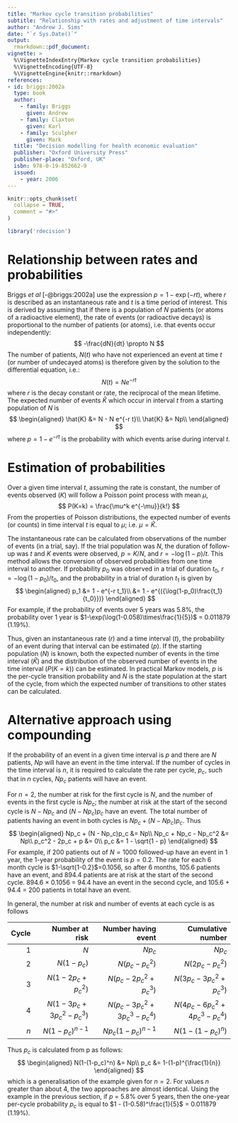 ---
title: "Markov cycle transition probabilities"
subtitle: "Relationship with rates and adjustment of time intervals"
author: "Andrew J. Sims"
date: "`r Sys.Date()`"
output: 
  rmarkdown::pdf_document:
vignette: >
  %\VignetteIndexEntry{Markov cycle transition probabilities}
  %\VignetteEncoding{UTF-8}
  %\VignetteEngine{knitr::rmarkdown}
references:
- id: briggs:2002a
  type: book
  author:
    - family: Briggs
      given: Andrew
    - family: Claxton
      given: Karl
    - family: Sculpher
      given: Mark
  title: "Decision modelling for health economic evaluation"
  publisher: "Oxford University Press"
  publisher-place: "Oxford, UK"
  isbn: 978-0-19-852662-9
  issued:
    - year: 2006
---
```{r,include=FALSE}
knitr::opts_chunk$set(
  collapse = TRUE,
  comment = "#>"
)
```

```{r setup, echo=F}
library('rdecision')
```


# Relationship between rates and probabilities
Briggs *et al* [-@briggs:2002a] use the expression $p = 1-\exp(-rt)$, 
where $r$ is described as
an instantaneous rate and $t$ is a time period of interest. This is derived by
assuming that if there is a population of $N$ patients (or atoms of a radioactive
element), the rate of events (or radioactive decays) is proportional to the
number of patients (or atoms), i.e. that events occur independently:
$$
-\frac{dN}{dt} \propto N
$$
The number of patients, $N(t)$ who have not experienced an event at time $t$ (or number
of undecayed atoms) is therefore given by the solution to the differential
equation, i.e.:
$$
N(t) = N e^{-r t}
$$
where $r$ is the decay constant or rate, the reciprocal of the mean lifetime. 
The expected number of events $\hat{K}$ which occur in interval $t$ from a starting
population of $N$ is
$$
\begin{aligned}
\hat{K} &= N - N e^{-r t}\\
\hat{K} &= Np\\
\end{aligned}
$$
where $p = 1-e^{-r t}$ is the probability with which events arise during 
interval $t$. 

# Estimation of probabilities
Over a given time interval $t$, assuming the rate is constant, the number of 
events observed ($K$) will follow a Poisson point process with mean
$\mu$,
$$
P(K=k) = \frac{\mu^k e^{-\mu}}{k!}
$$
From the properties of Poisson distributions, the expected number of events 
(or counts) in time interval $t$ is equal to $\mu$; i.e. $\mu = \hat{K}$.

The instantaneous rate can be calculated from observations of the number
of events (in a trial, say). If the trial population was $N$, the duration
of follow-up was $t$ and $K$ events were observed, $p = K/N$, and
$r = -\log(1-p)/t$. This method allows the conversion of observed
probabilities from one time interval to another. If probability $p_0$ was
observed in a trial of duration $t_0$, $r = -\log(1-p_0)/t_0$, and
the probability in a trial of duration $t_1$ is given by
$$
\begin{aligned}
p_1 &= 1 - e^{-r t_1}\\
    &= 1 - e^{({\log(1-p_0)\frac{t_1}{t_0}})}
\end{aligned}
$$
For example, if the probability of events over 5 years was 5.8%, the 
probability over 1 year is $1-\exp(\log(1-0.058)\times\frac{1}{5})$
= 0.011879 (1.19%). 

Thus, given an instantaneous rate ($r$) and a time interval ($t$),
the probability of an event during that interval can be estimated ($p$). If
the starting population ($N$) is known, both the expected number of events
in the time interval ($\hat{K}$) and the distribution of the observed
number of events in the time interval ($P(K=k)$) can be estimated. In 
practical Markov models, $p$ is the per-cycle transition probability
and $N$ is the state population at the start of the cycle, from which
the expected number of transitions to other states can be calculated.

# Alternative approach using compounding
If the probability of an event in a given time interval is $p$ and there 
are $N$ patients, $Np$ will have an event in the time interval. If the number of cycles 
in the time interval is $n$, it is required to calculate the rate per cycle, $p_c$, such 
that in $n$ cycles, $Np_c$ patients will have an event. 

For $n=2$, the number at risk for the first cycle is $N$, and the number of 
events in the first cycle is $Np_c$; the number at risk at the start of the
second cycle is $N - Np_c$ and $(N - Np_c)p_c$ have an event. The total number
of patients having an event in both cycles is $Np_c + (N - Np_c)p_c$. Thus
$$
\begin{aligned}
Np_c + (N - Np_c)p_c &= Np\\
Np_c + Np_c - Np_c^2 &= Np\\
p_c^2 - 2p_c + p &= 0\\
p_c &= 1 - \sqrt{1 - p}
\end{aligned}
$$
For example, if 200 patients out of $N=1000$ followed-up have an event in 1 year, 
the 1-year probability of the event is $p=0.2$. The rate for each 6 month cycle is
$1-\sqrt{1-0.2}$=0.1056, so after 6 months, 105.6 patients have an event, and 894.4
patients are at risk at the start of the second cycle. 894.6 $\times$ 0.1056 = 94.4 have an
event in the second cycle, and 105.6 + 94.4 = 200 patients in total have an event.

In general, the number at risk and number of events at each cycle is as follows

|Cycle|Number at risk          |Number having event         |Cumulative number            |
|----:|-----------------------:|---------------------------:|----------------------------:|
|1    |$N$                     |$Np_c$                      |$Np_c$                       |
|2    |$N(1-p_c)$              |$N(p_c-p_c^2)$              |$N(2p_c-p_c^2)$              |
|3    |$N(1-2p_c+p_c^2)$       |$N(p_c-2p_c^2+p_c^3)$       |$N(3p_c-3p_c^2+p_c^3)$       | 
|4    |$N(1-3p_c+3p_c^2-p_c^3)$|$N(p_c-3p_c^2+3p_c^3-p_c^4)$|$N(4p_c-6p_c^2+4p_c^3-p_c^4)$|
|$n$  |$N(1-p_c)^{n-1}$        |$Np_c(1-p_c)^{n-1}$         |$N(1-(1-p_c)^n)$             |

Thus $p_c$ is calculated from p as follows:
$$
\begin{aligned}
N(1-(1-p_c)^n) &= Np\\
p_c &= 1-(1-p)^{\frac{1}{n}}
\end{aligned}
$$
which is a generalisation of the example given for $n=2$. For values $n$ greater than
about 4, the two approaches are almost identical. Using the example in the previous
section, if $p$ = 5.8% over 5 years, then the one-year per-cycle probability $p_c$
is equal to $1 - (1-0.58)^\frac{1}{5}$ = 0.011879 (1.19%).

